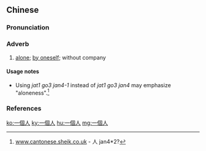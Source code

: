 {{also|一个人}}
==Chinese==
{{zh-forms|s=一个人}}

===Pronunciation===
{{zh-pron
|m=一gèrén,tl2=y
|c=jat1 go3 jan4,jat1 go3 jan4-2,jat1 go3 jan4-1
|h=pfs=yit-ke-ngìn
|mn=xm,zz,tw:chi̍t-ê-lâng/qz:chi̍t-gê-lâng
|cat=adv
}}

===Adverb===
{{zh-adv}}

# [[alone]]; [[by oneself]]; without company
#: {{zh-x|我 想 一個人 待{dāi}會{hui}兒{r}。|I'd like to be '''alone''' for a while.}}

====Usage notes====
* {{qualifier|Cantonese}} Using ''jat1 go3 jan4-1'' instead of ''jat1 go3 jan4'' may emphasize "aloneness".<ref>[http://www.cantonese.sheik.co.uk/phorum/read.php?14,94074 www.cantonese.sheik.co.uk] - 人 jan4*2?</ref>

===References===
<references />

[[ko:一個人]]
[[ky:一個人]]
[[hu:一個人]]
[[mg:一個人]]